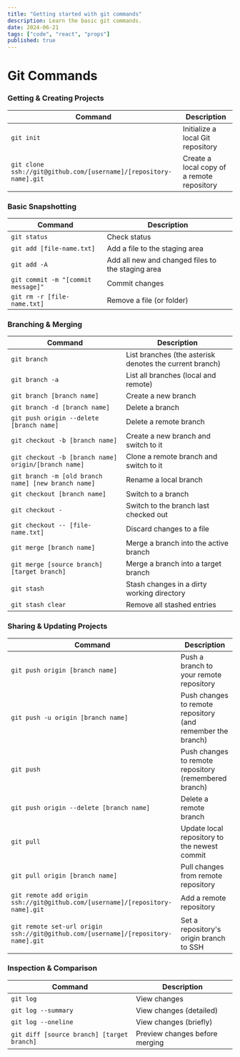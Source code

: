 ```yaml
---
title: "Getting started with git commands"
description: Learn the basic git commands.
date: 2024-06-21
tags: ["code", "react", "props"]
published: true
---
```

Git Commands
============


### Getting & Creating Projects

| Command | Description |
| ------- | ----------- |
| `git init` | Initialize a local Git repository |
| `git clone ssh://git@github.com/[username]/[repository-name].git` | Create a local copy of a remote repository |

### Basic Snapshotting

| Command | Description |
| ------- | ----------- |
| `git status` | Check status |
| `git add [file-name.txt]` | Add a file to the staging area |
| `git add -A` | Add all new and changed files to the staging area |
| `git commit -m "[commit message]"` | Commit changes |
| `git rm -r [file-name.txt]` | Remove a file (or folder) |

### Branching & Merging

| Command | Description |
| ------- | ----------- |
| `git branch` | List branches (the asterisk denotes the current branch) |
| `git branch -a` | List all branches (local and remote) |
| `git branch [branch name]` | Create a new branch |
| `git branch -d [branch name]` | Delete a branch |
| `git push origin --delete [branch name]` | Delete a remote branch |
| `git checkout -b [branch name]` | Create a new branch and switch to it |
| `git checkout -b [branch name] origin/[branch name]` | Clone a remote branch and switch to it |
| `git branch -m [old branch name] [new branch name]` | Rename a local branch |
| `git checkout [branch name]` | Switch to a branch |
| `git checkout -` | Switch to the branch last checked out |
| `git checkout -- [file-name.txt]` | Discard changes to a file |
| `git merge [branch name]` | Merge a branch into the active branch |
| `git merge [source branch] [target branch]` | Merge a branch into a target branch |
| `git stash` | Stash changes in a dirty working directory |
| `git stash clear` | Remove all stashed entries |

### Sharing & Updating Projects

| Command | Description |
| ------- | ----------- |
| `git push origin [branch name]` | Push a branch to your remote repository |
| `git push -u origin [branch name]` | Push changes to remote repository (and remember the branch) |
| `git push` | Push changes to remote repository (remembered branch) |
| `git push origin --delete [branch name]` | Delete a remote branch |
| `git pull` | Update local repository to the newest commit |
| `git pull origin [branch name]` | Pull changes from remote repository |
| `git remote add origin ssh://git@github.com/[username]/[repository-name].git` | Add a remote repository |
| `git remote set-url origin ssh://git@github.com/[username]/[repository-name].git` | Set a repository's origin branch to SSH |

### Inspection & Comparison

| Command | Description |
| ------- | ----------- |
| `git log` | View changes |
| `git log --summary` | View changes (detailed) |
| `git log --oneline` | View changes (briefly) |
| `git diff [source branch] [target branch]` | Preview changes before merging |
